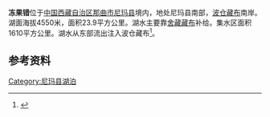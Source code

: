 {{Infobox_lake
 |湖泊名稱 =冻果错
 |湖泊照片 = Satellite picture of Tomgo Co - ISS062-E-24048.jpg
 |湖泊照片標題 = 冻果错卫星照片（2020年）
 |測深圖 =
 |測深圖標題 =
 |湖泊所在地 = [[中国|中国]][[西藏|西藏]]
 |座標 = {{coord |31|42|N|86|59|E|display=inline,title|scale:500000_type:waterbody_region:CN}}
 |湖泊類別 = [[淡水湖|淡水湖]]
 |流入 =[[舍藏藏布|舍藏藏布]]
 |流出 =[[波仓藏布|波仓藏布]]
 |集水區面積 =1610平方公里
 |集水區國家 =
 |湖泊長度 =10公里
 |湖泊闊度 =最大3.8公里<br />平均2.39公里
 |湖泊面積 =23.9平方公里
 |平均深度 = 
 |最深深度 = 
 |水體體積 =
 |湖水停留時間 =
 |湖岸線長度 =
 |海拔高度 = 4550米
 |湖中島嶼 =
 |湖邊城鎮 =
}}
{{Location map
 |China Tibet
 |mark=<!--dot-->Blue pog.svg
 |lat_deg=31|lat_min=42|lat_sec =
 |lon_deg=86|lon_min=59|lon_sec =
 |caption=冻果错在[[西藏|西藏]]的位置。
 |position=right
 |width=350
 |float=right
}}
'''冻果错'''位于[[中国|中国]][[西藏自治区|西藏自治区]][[那曲市|那曲市]][[尼玛县|尼玛县]]境内，地处尼玛县南部，[[波仓藏布|波仓藏布]]南岸。湖面海拔4550米，面积23.9平方公里。湖水主要靠[[舍藏藏布|舍藏藏布]]补给。集水区面积1610平方公里。湖水从东部流出注入波仓藏布<ref>{{cite book zh |author=王苏民 窦鸿身 |title=中国湖泊志 |format=M |edition=1 |location=北京 |publisher=科学出版社 |date=1998|pages=449|id= ISBN 7-03-006706-1}}</ref>。
==参考资料==
{{reflist}}

[[Category:尼玛县湖泊|Category:尼玛县湖泊]]